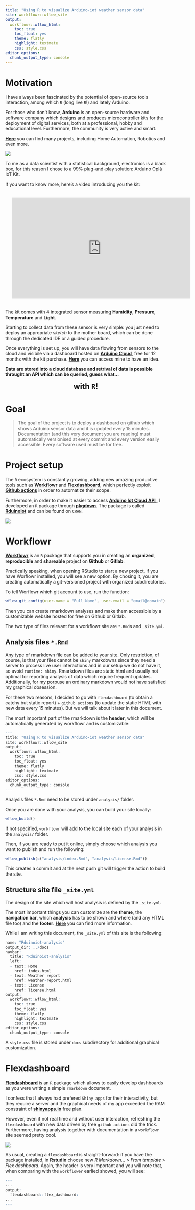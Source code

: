 ```yaml
---
title: "Using R to visualize Arduino-iot weather sensor data"
site: workflowr::wflow_site
output:
  workflowr::wflow_html:
    toc: true
    toc_float: yes
    theme: flatly
    highlight: textmate
    css: style.css
editor_options:
  chunk_output_type: console
---
```

# Motivation

I have always been fascinated by the potential of open-source tools interaction, 
among which `R` (long live `R`!) and lately Arduino.

For those who don't know, **Arduino** is an open-source hardware and software company
which designs and produces microcontroller kits for the deployment of digital services, 
both at a professional, hobby and educational level. Furthermore, the community is
very active and smart.

[**Here**](https://create.arduino.cc/projecthub/){target="_blank"} you can find many projects,
including Home Automation, Robotics and even more.

![](images/arduino-projects.png)

To me as a data scientist with a statistical background, electronics is a black box, for
this reason I chose to a 99% plug-and-play solution: Arduino Oplà IoT Kit.

If you want to know more, here's a video introducing you the kit:

<iframe width="560" height="315" src="https://www.youtube.com/embed/livKtMZQMS8" frameborder="0" allow="accelerometer; autoplay; clipboard-write; encrypted-media; gyroscope; picture-in-picture" allowfullscreen style="margin: 0 auto; display: block; padding: 20px;"></iframe>

The kit comes with 4 integrated sensor measuring **Humidity**, **Pressure**, 
**Temperature** and **Light**.

Starting to collect data from these sensor is very simple: you just need to deploy 
an appropriate _sketch_ to the mother board, which can be done through the dedicated IDE or a
guided procedure.

Once everything is set up, you will have data flowing from sensors to the cloud and
visibile via a dashboard hosted on [**Arduino Cloud**](https://create.arduino.cc/iot/){target="_blank"},
free for 12 months with the kit purchase.
[**Here**](https://create.arduino.cc/iot/dashboards/9d492935-cf9c-4947-83f9-f9426ac1d20b/){target="_blank"}
 you can access mine to have an idea.

**Data are stored into a cloud database and retrival of data is possible throught an API
which can be queried, guess what...**

<center><font size="5">**with `R`!**</font></center>

# Goal

> The goal of the project is to deploy a dashboard on github which shows Arduino sensor
data and it is updated every 15 minutes. Documentation (and this very document you are
reading) must automatically versionised at every commit and every version easily 
accessible. Every software used must be for free.

# Project setup

The `R` ecosystem is constantly growing, adding new amazing productive tools such as 
[**Workflowr**](https://workflowr.github.io/workflowr/){target="_blank"} and
[**Flexdashboard**](https://pkgs.rstudio.com/flexdashboard/){target="_blank"}, which
perfectly exploit [**Github actions**](https://github.com/features/actions){target="_blank"}
in order to automatize their scope.

Furthermore, in order to make it easier to access [**Arduino Iot Cloud API **](https://www.arduino.cc/reference/en/iot/api/){target="_blank"}, I developed an 
`R` package through [**pkgdown**](https://pkgdown.r-lib.org/){target="_blank"}.
The package is called [**Rduinoiot**](https://flavioleccese92.github.io/Rduinoiot/){target="_blank"} and can be found on `CRAN`.

![](images/environment-setup.png)

# Workflowr
[**Workflowr**](https://workflowr.github.io/workflowr/){target="_blank"} is an `R` 
package that supports you in creating an **organized**, **reproducible** and **shareable**
project on **Github** or **Gitlab**.

Practically speaking, when opening RStudio to start a new project, if you
have Worflowr installed, you will see a new option. By chosing it, you are creating
automatically a git-versioned project with organized subdirectories. 

To tell Worflowr which git account to use, run the function:

```r
wflow_git_config(user.name = "Full Name", user.email = "email@domain")
```

Then you can create rmarkdown analyses and make them accessible by a customizable
website hosted for free on Github or Gitlab.

The two type of files relevant for a workflowr site are `*.Rmd`s and `_site.yml`.

## Analysis files `*.Rmd`

Any type of rmarkdown file can be added to your site. Only restriction, of course, 
is that your files cannot be `shiny` markdowns since they need a server to process
live user interactions and in our setup we do not have it, so avoid `runtime: shiny`.
Rmarkdown files are static html and usually not optimal for reporting analysis of 
data which require frequent updates.
Additionally, for my porpuse an ordinary markdown would not have satisfied my graphical
obsession.

For these two reasons, I decided to go with `flexdashboard` (to obtain a catchy but
static report) + `github actions` (to update the static HTML with new data every 15 
minutes). But we will talk about it later in this document.

The most important part of the rmarkdown is the **header**, which will be automatically
generated by workflowr and is customizable:

```r
---
title: "Using R to visualize Arduino-iot weather sensor data"
site: workflowr::wflow_site
output:
  workflowr::wflow_html:
    toc: true
    toc_float: yes
    theme: flatly
    highlight: textmate
    css: style.css
editor_options:
  chunk_output_type: console
---
```

Analysis files `*.Rmd` need to be stored under `analysis/` folder.

Once you are done with your analysis, you can build your site locally:

```r
wflow_build()
```

If not specified, `workflowr` will add to the local site each of your analysis in 
the `analysis/` folder.

Then, if you are ready to put it online, simply choose which analysis you want to
publish and run the following:

```r
wflow_publish(c("analysis/index.Rmd", "analysis/license.Rmd"))
```

This creates a commit and at the next push git will trigger the action to build the
site.

## Structure site file `_site.yml`

The design of the site which will host analysis is defined by the `_site.yml`.

The most important things you can customize are the **theme**, the **navigation bar**, 
which **analysis** has to be shown and where (and any HTML file too) and the **footer**.
[**Here**](https://jdblischak.github.io/workflowrBeta/articles/wflow-02-customization.html){target="_blank"}
you can find more information.

While I am writing this document, the `_site.yml` of this site is the following:

```r
name: "Rduinoiot-analysis"
output_dir: ../docs
navbar:
  title: "Rduinoiot-analysis"
  left:
  - text: Home
    href: index.html
  - text: Weather report
    href: weather-report.html
  - text: License
    href: license.html
output:
  workflowr::wflow_html:
    toc: true
    toc_float: yes
    theme: flatly
    highlight: textmate
    css: style.css
editor_options:
  chunk_output_type: console
```

A `style.css` file is stored under `docs` subdirectory for additional graphical customization. 

# Flexdashboard
[**Flexdashboard**](https://pkgs.rstudio.com/flexdashboard/){target="_blank"} is an `R` package 
which allows to easily develop dashboards as you were writing a simple `rmarkdown` document.

I confess that I always had prefered `Shiny apps` for their interactivity, but they require
a server and the graphical needs of my app exceeded the RAM constraint of [**shinyapps.io**](https://www.shinyapps.io/){target="_blank"} free plan.

However, even if not real time and without user interaction, refreshing the `flexdashboard`
with new data driven by free `github actions` did the trick. Furthermore, having 
analysis together with documentation in a `workflowr` site seemed pretty cool.

![](images/weather-report.png)

As usual, creating a `flexdashboard` is straight-forward: if you have the package 
installed, in **Rstudio** choose new *R Markdown...* > *From template* > *Flex dashboard*.
Again, the header is very important and you will note that, when comparing with 
the `workflower` earlied showed, you will see:

```r
---
...
output: 
  flexdashboard::flex_dashboard:
...
---
```




